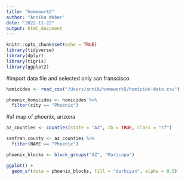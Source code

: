 ```yaml
---
title: "homework5"
author: "Annika Weber"
date: "2022-11-22"
output: html_document
---
```


```r
knitr::opts_chunk$set(echo = TRUE)
library(tidyverse)
library(dplyr)
library(tigris)
library(ggplot2)
```

#import data file and selected only san franscisco  

```r
homicides <- read_csv("/Users/annik/homework5/homicide-data.csv")

phoenix_homicides <- homicides %>% 
  filter(city == "Phoenix")
```

#sf map of phoenix, arizona  

```r
az_counties <- counties(state = "AZ", cb = TRUE, class = "sf")

sanfran_county <- az_counties %>% 
  filter(NAME == "Phoenix")

phoenix_blocks <- block_groups("AZ", "Maricopa")

ggplot() +
  geom_sf(data = phoenix_blocks, fill = "darkcyan", alpha = 0.5) 
```

